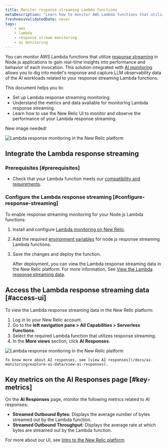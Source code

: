 ```yaml
---
title: Monitor response streaming Lambda functions
metaDescription: "Learn how to monitor AWS Lambda functions that utilize response streaming in the New Relic."
freshnessValidatedDate: never
tags:
    - aws
    - lambda
    - response stream monitoring
    - ai monitoring
---
```



You can monitor AWS Lambda functions that utilize [response streaming](https://aws.amazon.com/blogs/compute/introducing-aws-lambda-response-streaming/) in Node.js applications to gain real-time insights into performance and behavior of each invocation. This solution integrated with [AI monitoring](/docs/ai-monitoring/intro-to-ai-monitoring/) allows you to dig into model's response and capture LLM observability data of the AI workloads related to your response streaming Lambda functions.

This document helps you to:

* Set up Lambda response streaming monitoring.
* Understand the metrics and data available for monitoring Lambda response streaming.
* Learn how to use the New Relic UI to monitor and observe the performance of your Lambda response streaming.

New image needed!

<img
    title="New Relic AI Responses page"
    alt="Lambda response monitoring in the New Relic platform"
    src="/images/ss-ai-response-page.gif"
/>

## Integrate the Lambda response streaming

### Prerequisites [#prerequisites]


* Check that your Lambda function meets our [compatibility and requirements](/docs/serverless-function-monitoring/aws-lambda-monitoring/instrument-lambda-function/compatibility-requirement-lambda-monitoring).


### Configure the Lambda response streaming [#configure-response-streaming]

To enable response streaming monitoring for your Node.js Lambda functions:

1. Install and configure [Lambda monitoring on New Relic](/docs/serverless-function-monitoring/aws-lambda-monitoring/instrument-lambda-function/compatibility-requirement-lambda-monitoring).

2. Add the required [environment variables](/docs/serverless-function-monitoring/aws-lambda-monitoring/instrument-lambda-function/env-variables-lambda) for node.js response streaming Lambda functions.

3. Save the changes and deploy the function.

    After deployment, you can view the Lambda response streaming data in the New Relic platform. For more information, See [View the Lambda response streaming data](#view-response-streaming-data).


## Access the Lambda response streaming data [#access-ui]

To view the Lambda response streaming data in the New Relic platform:

1. Log in to your New Relic account.
2. Go to the **left navigation pane > All Capabilities > Serverless Functions**.
3. Select the required Lambda function that utilizes response streaming.
4. In the **More views** section, click **AI Responses**.

<img
    title="New Relic AI Responses page"
    alt="Lambda response monitoring in the New Relic platform"
    src="/images/ss-ai-response-page.gif"
/>

    To know more about AI responses, see [view AI responses](/docs/ai-monitoring/explore-ai-data/view-ai-responses).

## Key metrics on the AI Responses page [#key-metrics]

On the **AI Responses** page, monitor the following metrics related to AI responses:

* **Streamed Outbound Bytes:** Displays the average number of bytes streamed out by the Lambda function.
* **Streamed Outbound Throughput:** Displays the average rate at which bytes are streamed out by the Lambda function.


For more about our UI, see [Intro to the New Relic platform](/docs/new-relic-solutions/new-relic-one/introduction-new-relic-platform).

